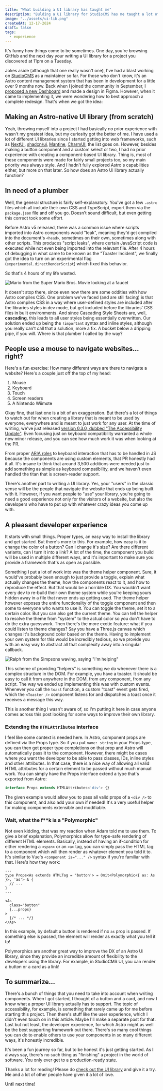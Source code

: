 ---
title: "What building a UI library has taught me"
description: "Bulding a UI library for StudioCMS has me taught a lot of things about Astro, so I figured I'd share my newly gained knowledge!"
image: "../assets/ui-lib.png"
createdAt: 12-17-2024
draft: false
tags:
  - experience
---

It's funny how things come to be sometimes. One day, you're browsing GitHub and the next day your writing a UI library for a project you discovered at 11pm on a Tuesday.

Jokes aside (although that one really wasn't one), I've had a blast working on [StudioCMS](https://studiocms.dev) as a maintainer so far. For those who don't know, it's an Astro content management system that has been in development for a little over 9 months now. Back when I joined the community in September, I [proposed a new Dashboard](https://github.com/withstudiocms/studiocms/discussions/294) and made a design in Figma. However, when it came to implementing it, we were wondering how to best approach a complete redesign. That's when we got the idea:

## Making an Astro-native UI library (from scratch)
Yeah, throwing myself into a project I had basically no prior experience with wasn't my greatest idea, but my curiosity got the better of me. I have used a lot of different UI libraries since I started getting into web frameworks, such as [NextUI](https://nextui.org/), [shadcn/ui](https://ui.shadcn.com/), [Mantine](https://mantine.dev/), [CharmUI](https://charmui.com/), the list goes on. 
However, besides making a button component and a custom select or two, I had no prior experience with creating a component-based UI library. Thing is, most of these components were made for fairly small projects too, so my main priority was always style. And I hadn't fully explored Astro's capabilities either, but more on that later. So how does an Astro UI library actually function?

## In need of a plumber
Well, the general structure is fairly self-explanatory. You've got a few `.astro` files which all include their own CSS and TypeScript, export them via the `package.json` file and off you go. Doesn't sound difficult, but even getting this correct took some effort. 

Before Astro v5 released, there was a common issue where scripts imported into Astro components would "leak", meaning they'd get compiled into the document's `<head>`, sometimes on their own, sometimes along with other scripts. This produces "script leaks", where certain JavaScript code is executed while not even being imported into the relevant file. After 4 hours of debugging in what came to be known as the "Toaster Incident", we finally got the idea to turn on an experimental flag (`experimental.directRenderScript`) which fixed this behavior. 

So that's 4 hours of my life wasted.

![Mario from the Super Mario Bros. Movie looking at a faucet](https://media1.tenor.com/m/Ug-Rp3s7JJcAAAAd/the-super-mario-bros-movie-trailer.gif)

It doesn't stop there, since even now there are some oddities with how Astro compiles CSS. One problem we've faced (and are still facing) is that Astro compiles CSS in a way where user-defined styles are included after the libraries styles in dev mode, but get included before the libraries' CSS files in built environments. And since Cascading Style Sheets are, well, **cascading**, this leads to all user styles being essentially overwritten. Our solution ended up being the `!important` syntax and inline styles, although you really can't call that a solution, more a fix. A bucket below a dripping pipe, if you will. Where is that plumber I called by the way?

## People use a mouse to navigate websites... right?
Here's a fun exercise: How many different ways are there to navigate a website? Here's a couple just off the top of my head:

1. Mouse
2. Keyboard
3. Touch
4. Screen readers
5. A Nintendo Wiimote

Okay fine, that last one is a bit of an exaggeration. But there's a lot of things to watch out for when creating a library that is meant to be used by everyone, everywhere and is meant to just work for any user. At the time of writing, we've just released [version 0.3.0, dubbed "The Accessibility Update"](https://studiocms.dev/blog/studiocms-ui-0-3-0). Even focusing just on keyboard compatibility warranted a whole new minor release, and you can see how much work it was when looking at the PR.

From proper [ARIA roles](https://developer.mozilla.org/en-US/docs/Web/Accessibility/ARIA/Roles) to keyboard interaction that has to be handled in JS because the components are using custom elements, that PR honestly had it all. It's insane to think that around 3,500 additions were needed just to add something as simple as keyboard compatibility, and we haven't even handled the titan that is screen-reader support.

There's another part to writing a UI library. Yes, your "users" in the classic sense will be the people that navigate the website that ends up being built with it. However, if you want people to "use" your library, you're going to need a good experience not only for the visitors of a website, but also the developers who have to put up with whatever crazy ideas you come up with.

## A pleasant developer experience
It starts with small things. Proper types, an easy way to install the library and get started. But there's more to this. For example, how easy is it to change the color of a button? Can I change it's size? Are there different variants, can I turn it into a link? A lot of the time, the component you build will be used in multiple different ways, and it's important to make sure you provide a framework that's as open as possible.

Something I put a lot of work into was the theme helper component. Sure, it would've probably been enough to just provide a toggle, explain what actually changes the theme, how the components react to it, and how to reproduce the effect. But that would be a horrible DX. You wouldn't want every dev to re-build their own theme system while you're keeping yours hidden away in a file that never ends up getting used. The theme helper however exposes the entire functionality of the toggle component and then some to everyone who wants to use it. You can toggle the theme, set it to a certain color. But you can also get the current theme. You can tell the helper to resolve the theme from "system" to the actual color so you don't have to do the extra guesswork. Then there's the more exotic feature: what if you could listen to theme changes? Say you have a Three.js canvas which changes it's background color based on the theme. Having to implement your own system for this would be incredibly tedious, so we provide you with an easy way to abstract all that complexity away into a singular callback.

![Ralph from the Simpsons waving, saying "I'm helping"](https://media1.tenor.com/m/5WMD9NxHnCUAAAAd/ralph-wiggum-simpsons.gif)

This scheme of providing "helpers" is something we do whenever there is a complex structure in the DOM. For example, you have a toaster. It should be easy to call it from anywhere in the DOM, from any component, from any script. The way we ended up implementing this was with custom events. Whenever you call the `toast` function, a custom "toast" event gets fired, which the `<Toaster />` component listens for and dispatches a toast once it receives a message this way.

This is another thing I wasn't aware of, so I'm putting it here in case anyone comes across this post looking for some ways to improve their own library.

### Extending the `HTMLAttributes` interface
I feel like some context is needed here. In Astro, component props are defined via the Props type. So if you put `name: string` in your Props type, you can then get proper type completions on that prop and Astro will automatically pass it to the component. However, there might be cases where you want the developer to be able to pass classes, IDs, inline styles and other attributes. In that case, there is a nice way of allowing all valid HTML attributes for a certain element to be passed without much manual work.
You can simply have the Props interface extend a type that's exported from Astro: 

```ts
interface Props extends HTMLAttributes<'div'> {}
```

The given example would allow you to pass all valid props of a `<div />` to this component, and also add your own if needed! It's a very useful helper for making components extensible and modifiable.
### Wait, what the f*\*k is a "Polymorphic"
Not even kidding, that was my reaction when Adam told me to use them. To give a brief explanation, Polymorphics allow for type-safe rendering of different HTML elements. Basically, instead of having an if-condition for either rendering a `<span>` or an `<a>` tag, you can simply pass the HTML tag to a component which will then render as whatever element you told it to. It's similar to Vue's `<component is="..." />` syntax if you're familiar with that. Here's how they work:

```astro
---
type Props<As extends HTMLTag = 'button'> = Omit<Polymorphic<{ as: As }>, 'as'> & { 
  // ... 
}
---

<As
  class="button"
  {...props}
>
  {/* ... */}
</As>
```

In this example, by default a button is rendered if no `as` prop is passed. If something else is passed, the element will render as exactly what you tell it to!

Polymorphics are another great way to improve the DX of an Astro UI library, since they provide an incredible amount of flexibility to the developers using the library. For example, in StudioCMS UI, you can render a button or a card as a link!

## To summarize...
There's a bunch of things that you need to take into account when writing components. When I got started, I thought of a button and a card, and now I know what a proper UI library actually has to support. The topic of accessibility, for example, is something that rarely came up for me before starting this project. 
Then there's stuff like the user experience, which I didn't even touch on in this article. Maybe I'll make a separate post for that.
Last but not least, the developer experience, for which Astro might as well be the best supporting framework out there. There's so many cool things you can do to enable others to use your components in so many different ways, it's honestly incredible.

It's been a fun journey so far, but to be honest it's just getting started. As I always say, there's no such thing as "finishing" a project in the world of software. You only ever get to a production-ready state.

Thanks a lot for reading! Please do [check out the UI library](https://ui.studiocms.dev) and give it a try. Me and a lot of other people have given it a lot of love.

Until next time!